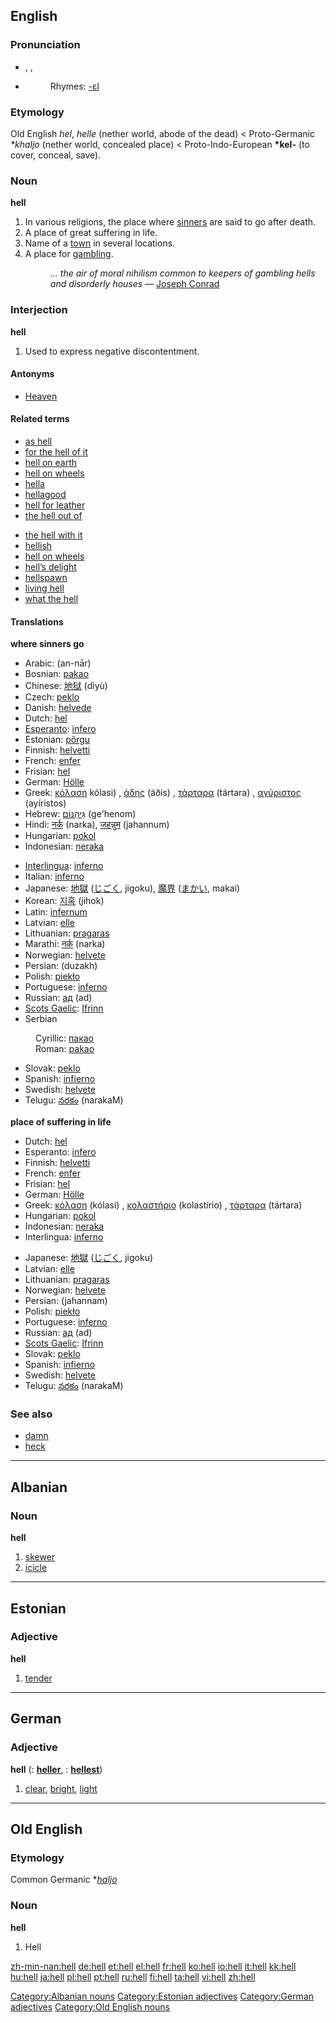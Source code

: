 {{see|he’ll|Hell}}
{{wikipedia}}

==English==

===Pronunciation===
*{{AHD|hel}}, {{IPA|/hɛl/}}, {{SAMPA|/hEl/}}
*{{audio|en-us-hell.ogg|Audio (US)}}
*:Rhymes: [[Rhymes:English:-ɛl|-ɛl]]

===Etymology===
Old English ''hel'', ''helle'' (nether world, abode of the dead) < Proto-Germanic ''*khaljo'' (nether world, concealed place) < Proto-Indo-European '''*kel-''' (to cover, conceal, save).

===Noun===
'''hell'''

# In various religions, the place where [[sinner]]s are said to go after death.
# A place of great suffering in life.
# Name of a [[town]] in several locations.
# A place for [[gambling]].
#: ''... the air of moral nihilism common to keepers of gambling hells and disorderly houses'' — [[w:Joseph Conrad|Joseph Conrad]]

===Interjection===
'''hell'''

# Used to express negative discontentment.

====Antonyms====
*[[Heaven]]

====Related terms====
{{top2}}
*[[as hell]]
*[[for the hell of it]]
*[[hell on earth]]
*[[hell on wheels]]
*[[hella]]
*[[hellagood]]
*[[hell for leather]]
*[[the hell out of]]
{{mid2}}
*[[the hell with it]]
*[[hellish]]
*[[hell on wheels]]
*[[hell's delight|hell’s delight]]
*[[hellspawn]]
*[[living hell]]
*[[what the hell]]
{{bottom}}

====Translations====
'''where sinners go'''
{{top}}
*Arabic: {{ARchar|[[النار]]}} (an-nār) {{m}}
*Bosnian: [[pakao#Bosnian|pakao]] {{m}}
*Chinese: [[地狱]] (dìyù)
*Czech: [[peklo]] {{n}}
*Danish: [[helvede]]
*Dutch: [[hel]]
*[[Esperanto]]: [[infero]]
*Estonian: [[põrgu]]
*Finnish: [[helvetti]]
*French: [[enfer]] {{m}}
*Frisian: [[hel]]
*German: [[Hölle]] {{f}}
*Greek: [[κόλαση]] kólasi) {{f}}, [[άδης]] (áðis) {{m}}, [[τάρταρα]] (tártara) {{n}} {{p}}, [[αγύριστος]] (ayíristos) {{m}}
*Hebrew: [[גהינום|גֵּיהִנּוֹם]] (ge'henom) {{mf}}
*Hindi: [[नर्क]] (narka), [[जहन्नुम]] (jahannum)
*Hungarian: [[pokol]]
*Indonesian: [[neraka]]
{{mid}}
*[[Interlingua]]: [[inferno]]
*Italian: [[inferno]] {{m}}
*Japanese: [[地獄]] ([[じごく]], jigoku), [[魔界]] ([[まかい]], makai)
*Korean: [[지혹]] (jihok)
*Latin: [[infernum]] {{n}}
*Latvian: [[elle]] {{f}}
*Lithuanian: [[pragaras]] {{m}}
*Marathi: [[नर्क]] (narka)
*Norwegian: [[helvete]] {{n}}
*Persian: {{FAchar|[[دوزخ]]}} (duzakh)
*Polish: [[piekło]] {{m}}
*Portuguese: [[inferno]] {{m}}
*Russian: [[ад]] (ad) {{m}}
*[[Scots Gaelic]]: [[Ifrinn]] {{f}}
*Serbian
:Cyrillic: [[пакао#Serbian|пакао]] {{m}}
:Roman: [[pakao#Serbian|pakao]] {{m}}
*Slovak: [[peklo]] {{n}}
*Spanish: [[infierno]] {{m}}
*Swedish: [[helvete]] {{n}}
*Telugu: [[నరకం]] (narakaM)
{{bottom}}

'''place of suffering in life'''
{{top}}
*Dutch: [[hel]]
*Esperanto: [[infero]]
*Finnish: [[helvetti]]
*French: [[enfer]] {{m}}
*Frisian: [[hel]]
*German: [[Hölle]] {{f}}
*Greek: [[κόλαση]] (kólasi) {{f}}, [[κολαστήριο]] (kolastírio) {{n}}, [[τάρταρα]] (tártara) {{npl}}
*Hungarian: [[pokol]]
*Indonesian: [[neraka]]
*Interlingua: [[inferno]]
{{mid}}
*Japanese: [[地獄]] ([[じごく]], jigoku)
*Latvian: [[elle]] {{f}}
*Lithuanian: [[pragaras]] {{m}}
*Norwegian: [[helvete]] {{n}}
*Persian: {{FAchar|[[جهنم]]}} (jahannam)
*Polish: [[piekło]] {{m}}
*Portuguese: [[inferno]] {{m}}
*Russian: [[ад]] (ad) {{m}}
*[[Scots Gaelic]]: [[Ifrinn]] {{f}}
*Slovak: [[peklo]] {{n}}
*Spanish: [[infierno]] {{m}}
*Swedish: [[helvete]] {{n}}
*Telugu: [[నరకం]] (narakaM)
{{bottom}}

===See also===
*[[damn]]
*[[heck]]

----

==Albanian==

===Noun===
'''hell''' {{m}}

# [[skewer]]
# [[icicle]]

[[Category:Albanian nouns]]

----

==Estonian==

===Adjective===
'''hell'''

# [[tender]]

[[Category:Estonian adjectives]]

----

==German==

===Adjective===
'''hell''' ({{compar}}: '''[[heller]]''', {{superl}}: '''[[hellest]]''')

# [[clear]], [[bright]], [[light]]

[[Category:German adjectives]]

----

==Old English==

===Etymology===
Common Germanic *''[[haljo]]''

===Noun===
'''hell''' {{f}}

# Hell

[[Category:Old English nouns]]

[[zh-min-nan:hell]]
[[de:hell]]
[[et:hell]]
[[el:hell]]
[[fr:hell]]
[[ko:hell]]
[[io:hell]]
[[it:hell]]
[[kk:hell]]
[[hu:hell]]
[[ja:hell]]
[[pl:hell]]
[[pt:hell]]
[[ru:hell]]
[[fi:hell]]
[[ta:hell]]
[[vi:hell]]
[[zh:hell]]